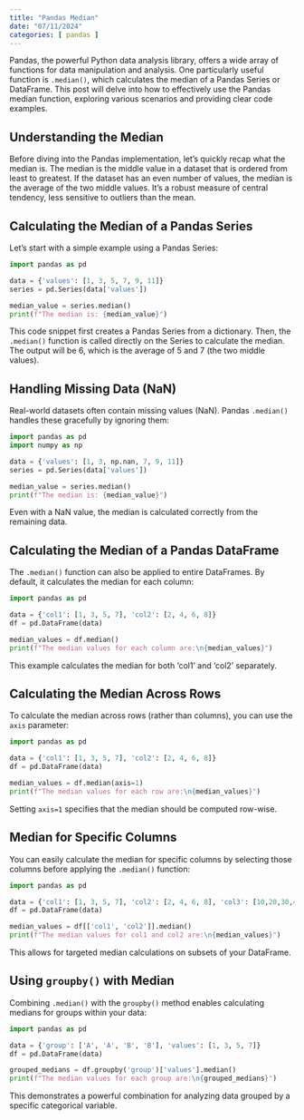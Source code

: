 ```yaml
---
title: "Pandas Median"
date: "07/11/2024"
categories: [ pandas ]
---
```



Pandas, the powerful Python data analysis library, offers a wide array of functions for data manipulation and analysis.  One particularly useful function is `.median()`, which calculates the median of a Pandas Series or DataFrame.  This post will delve into how to effectively use the Pandas median function, exploring various scenarios and providing clear code examples.

## Understanding the Median

Before diving into the Pandas implementation, let's quickly recap what the median is. The median is the middle value in a dataset that is ordered from least to greatest. If the dataset has an even number of values, the median is the average of the two middle values.  It's a robust measure of central tendency, less sensitive to outliers than the mean.


## Calculating the Median of a Pandas Series

Let's start with a simple example using a Pandas Series:

```python
import pandas as pd

data = {'values': [1, 3, 5, 7, 9, 11]}
series = pd.Series(data['values'])

median_value = series.median()
print(f"The median is: {median_value}")
```

This code snippet first creates a Pandas Series from a dictionary. Then, the `.median()` function is called directly on the Series to calculate the median. The output will be 6, which is the average of 5 and 7 (the two middle values).


## Handling Missing Data (NaN)

Real-world datasets often contain missing values (NaN). Pandas `.median()` handles these gracefully by ignoring them:

```python
import pandas as pd
import numpy as np

data = {'values': [1, 3, np.nan, 7, 9, 11]}
series = pd.Series(data['values'])

median_value = series.median()
print(f"The median is: {median_value}")
```

Even with a NaN value, the median is calculated correctly from the remaining data.


## Calculating the Median of a Pandas DataFrame

The `.median()` function can also be applied to entire DataFrames. By default, it calculates the median for each column:


```python
import pandas as pd

data = {'col1': [1, 3, 5, 7], 'col2': [2, 4, 6, 8]}
df = pd.DataFrame(data)

median_values = df.median()
print(f"The median values for each column are:\n{median_values}")
```

This example calculates the median for both 'col1' and 'col2' separately.


## Calculating the Median Across Rows

To calculate the median across rows (rather than columns), you can use the `axis` parameter:

```python
import pandas as pd

data = {'col1': [1, 3, 5, 7], 'col2': [2, 4, 6, 8]}
df = pd.DataFrame(data)

median_values = df.median(axis=1)
print(f"The median values for each row are:\n{median_values}")
```

Setting `axis=1` specifies that the median should be computed row-wise.


##  Median for Specific Columns

You can easily calculate the median for specific columns by selecting those columns before applying the `.median()` function:


```python
import pandas as pd

data = {'col1': [1, 3, 5, 7], 'col2': [2, 4, 6, 8], 'col3': [10,20,30,40]}
df = pd.DataFrame(data)

median_values = df[['col1', 'col2']].median()
print(f"The median values for col1 and col2 are:\n{median_values}")
```

This allows for targeted median calculations on subsets of your DataFrame.


## Using `groupby()` with Median

Combining `.median()` with the `groupby()` method enables calculating medians for groups within your data:

```python
import pandas as pd

data = {'group': ['A', 'A', 'B', 'B'], 'values': [1, 3, 5, 7]}
df = pd.DataFrame(data)

grouped_medians = df.groupby('group')['values'].median()
print(f"The median values for each group are:\n{grouped_medians}")

```

This demonstrates a powerful combination for analyzing data grouped by a specific categorical variable.


